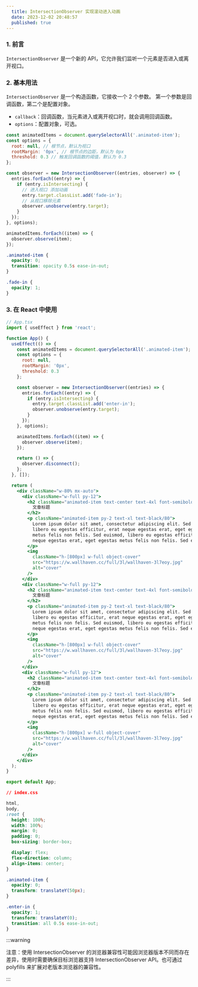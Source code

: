 ```yaml
---
  title: IntersectionObserver 实现滚动进入动画
  date: 2023-12-02 20:48:57
  published: true
---
```


<LinkCard
  title="IntersectionObserver实现滚动进入动画"
  href="https://github.com/cullyfung/blog-demo/tree/main/packages/enter-in-scroll-animation"
  image="https://w.wallhaven.cc/full/3l/wallhaven-3l7eoy.jpg"
/>

### 1. 前言

`IntersectionObserver` 是一个新的 API，它允许我们监听一个元素是否进入或离开视口。

### 2. 基本用法

`IntersectionObserver` 是一个构造函数，它接收一个 2 个参数。 第一个参数是回调函数，第二个是配置对象。

- `callback`：回调函数，当元素进入或离开视口时，就会调用回调函数。
- `options`：配置对象，可选。

```js
const animatedItems = document.querySelectorAll('.animated-item');
const options = {
  root: null, // 根节点，默认为视口
  rootMargin: '0px', // 根节点的边距，默认为 0px
  threshold: 0.3 // 触发回调函数的阈值，默认为 0.3
};

const observer = new IntersectionObserver((entries, observer) => {
  entries.forEach((entry) => {
    if (entry.isIntersecting) {
      // 进入视口 添加动画
      entry.target.classList.add('fade-in');
      // 从视口移除元素
      observer.unobserve(entry.target);
    }
  });
}, options);

animatedItems.forEach((item) => {
  observer.observe(item);
});
```

```css
.animated-item {
  opacity: 0;
  transition: opacity 0.5s ease-in-out;
}

.fade-in {
  opacity: 1;
}
```

### 3. 在 React 中使用

```jsx
// App.tsx
import { useEffect } from 'react';

function App() {
  useEffect(() => {
    const animatedItems = document.querySelectorAll('.animated-item');
    const options = {
      root: null,
      rootMargin: '0px',
      threshold: 0.3
    };

    const observer = new IntersectionObserver((entries) => {
      entries.forEach((entry) => {
        if (entry.isIntersecting) {
          entry.target.classList.add('enter-in');
          observer.unobserve(entry.target);
        }
      });
    }, options);

    animatedItems.forEach((item) => {
      observer.observe(item);
    });

    return () => {
      observer.disconnect();
    };
  }, []);

  return (
    <div className="w-80% mx-auto">
      <div className="w-full py-12">
        <h2 className="animated-item text-center text-4xl font-semibold">
          文章标题
        </h2>
        <p className="animated-item py-2 text-xl text-black/80">
          Lorem ipsum dolor sit amet, consectetur adipiscing elit. Sed euismod,
          libero eu egestas efficitur, erat neque egestas erat, eget egestas
          metus felis non felis. Sed euismod, libero eu egestas efficitur, erat
          neque egestas erat, eget egestas metus felis non felis. Sed euismod,
        </p>
        <img
          className="h-[800px] w-full object-cover"
          src="https://w.wallhaven.cc/full/3l/wallhaven-3l7eoy.jpg"
          alt="cover"
        />
      </div>
      <div className="w-full py-12">
        <h2 className="animated-item text-center text-4xl font-semibold">
          文章标题
        </h2>
        <p className="animated-item py-2 text-xl text-black/80">
          Lorem ipsum dolor sit amet, consectetur adipiscing elit. Sed euismod,
          libero eu egestas efficitur, erat neque egestas erat, eget egestas
          metus felis non felis. Sed euismod, libero eu egestas efficitur, erat
          neque egestas erat, eget egestas metus felis non felis. Sed euismod,
        </p>
        <img
          className="h-[800px] w-full object-cover"
          src="https://w.wallhaven.cc/full/3l/wallhaven-3l7eoy.jpg"
          alt="cover"
        />
      </div>
      <div className="w-full py-12">
        <h2 className="animated-item text-center text-4xl font-semibold">
          文章标题
        </h2>
        <p className="animated-item py-2 text-xl text-black/80">
          Lorem ipsum dolor sit amet, consectetur adipiscing elit. Sed euismod,
          libero eu egestas efficitur, erat neque egestas erat, eget egestas
          metus felis non felis. Sed euismod, libero eu egestas efficitur, erat
          neque egestas erat, eget egestas metus felis non felis. Sed euismod,
        </p>
        <img
          className="h-[800px] w-full object-cover"
          src="https://w.wallhaven.cc/full/3l/wallhaven-3l7eoy.jpg"
          alt="cover"
        />
      </div>
    </div>
  );
}

export default App;
```

```css
// index.css

html,
body,
:root {
  height: 100%;
  width: 100%;
  margin: 0;
  padding: 0;
  box-sizing: border-box;

  display: flex;
  flex-direction: column;
  align-items: center;
}

.animated-item {
  opacity: 0;
  transform: translateY(50px);
}

.enter-in {
  opacity: 1;
  transform: translateY(0);
  transition: all 0.5s ease-in-out;
}
```

:::warning

注意：使用 IntersectionObserver 的浏览器兼容性可能因浏览器版本不同而存在差异，使用时需要确保目标浏览器支持 IntersectionObserver API。也可通过 polyfills 来扩展对老版本浏览器的兼容性。

:::
